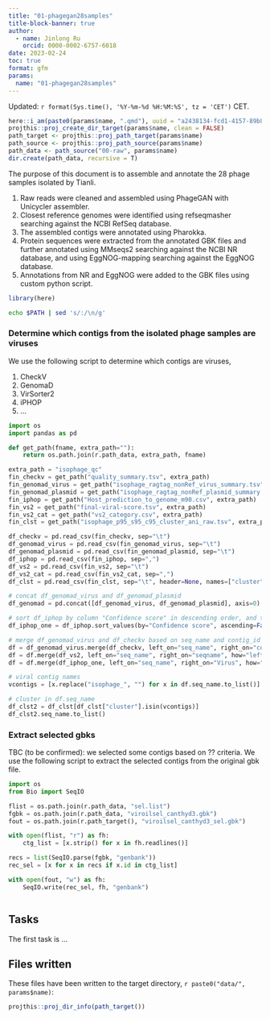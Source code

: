```yaml
---
title: "01-phagegan28samples"
title-block-banner: true
author:
  - name: Jinlong Ru
    orcid: 0000-0002-6757-6018
date: 2023-02-24
toc: true
format: gfm
params:
  name: "01-phagegan28samples"
---
```


Updated: `r format(Sys.time(), '%Y-%m-%d %H:%M:%S', tz = 'CET')` CET.

```r
here::i_am(paste0(params$name, ".qmd"), uuid = "a2438134-fcd1-4157-89b8-5a6f84549e94")
projthis::proj_create_dir_target(params$name, clean = FALSE)
path_target <- projthis::proj_path_target(params$name)
path_source <- projthis::proj_path_source(params$name)
path_data <- path_source("00-raw", params$name)
dir.create(path_data, recursive = T)
```

The purpose of this document is to assemble and annotate the 28 phage samples isolated by Tianli. 

1. Raw reads were cleaned and assembled using PhageGAN with Unicycler assembler.
3. Closest reference genomes were identified using refseqmasher searching against the NCBI RefSeq database.
2. The assembled contigs were annotated using Pharokka.
3. Protein sequences were extracted from the annotated GBK files and further annotated using MMseqs2 searching against the NCBI NR database, and using EggNOG-mapping searching against the EggNOG database.
4. Annotations from NR and EggNOG were added to the GBK files using custom python script.

```r
library(here)
```

```zsh
echo $PATH | sed 's/:/\n/g'
```

### Determine which contigs from the isolated phage samples are viruses

We use the following script to determine which contigs are viruses, 

1. CheckV
2. GenomaD
3. VirSorter2
4. iPHOP
5. ...

```python
import os
import pandas as pd

def get_path(fname, extra_path=""):
    return os.path.join(r.path_data, extra_path, fname)

extra_path = "isophage_qc"
fin_checkv = get_path("quality_summary.tsv", extra_path)
fin_genomad_virus = get_path("isophage_ragtag_nonRef_virus_summary.tsv", extra_path)
fin_genomad_plasmid = get_path("isophage_ragtag_nonRef_plasmid_summary.tsv", extra_path)
fin_iphop = get_path("Host_prediction_to_genome_m90.csv", extra_path)
fin_vs2 = get_path("final-viral-score.tsv", extra_path)
fin_vs2_cat = get_path("vs2_category.csv", extra_path)
fin_clst = get_path("isophage_p95_s95_c95_cluster_ani_raw.tsv", extra_path)

df_checkv = pd.read_csv(fin_checkv, sep="\t")
df_genomad_virus = pd.read_csv(fin_genomad_virus, sep="\t")
df_genomad_plasmid = pd.read_csv(fin_genomad_plasmid, sep="\t")
df_iphop = pd.read_csv(fin_iphop, sep=",")
df_vs2 = pd.read_csv(fin_vs2, sep="\t")
df_vs2_cat = pd.read_csv(fin_vs2_cat, sep=",")
df_clst = pd.read_csv(fin_clst, sep="\t", header=None, names=["cluster", "seq_name"])

# concat df_genomad_virus and df_genomad_plasmid
df_genomad = pd.concat([df_genomad_virus, df_genomad_plasmid], axis=0)

# sort df_iphop by column "Confidence score" in descending order, and then remove duplicates based on column "Virus" only keep the first one
df_iphop_one = df_iphop.sort_values(by="Confidence score", ascending=False).drop_duplicates(subset="Virus", keep="first")

# merge df_genomad_virus and df_checkv based on seq_name and contig_id
df = df_genomad_virus.merge(df_checkv, left_on="seq_name", right_on="contig_id", how="inner")
df = df.merge(df_vs2, left_on="seq_name", right_on="seqname", how="left")
df = df.merge(df_iphop_one, left_on="seq_name", right_on="Virus", how="left")

# viral contig names
vcontigs = [x.replace("isophage_", "") for x in df.seq_name.to_list()]

# cluster in df.seq_name
df_clst2 = df_clst[df_clst["cluster"].isin(vcontigs)]
df_clst2.seq_name.to_list()
```

### Extract selected gbks

TBC (to be confirmed): we selected some contigs based on ?? criteria. We use the following script to extract the selected contigs from the original gbk file.

```python
import os
from Bio import SeqIO

flist = os.path.join(r.path_data, "sel.list")
fgbk = os.path.join(r.path_data, "viroilsel_canthyd3.gbk")
fout = os.path.join(r.path_target(), "viroilsel_canthyd3_sel.gbk")

with open(flist, "r") as fh:
    ctg_list = [x.strip() for x in fh.readlines()]

recs = list(SeqIO.parse(fgbk, "genbank"))
rec_sel = [x for x in recs if x.id in ctg_list]

with open(fout, "w") as fh:
    SeqIO.write(rec_sel, fh, "genbank")
```

```python
```


## Tasks

The first task is ...

## Files written

These files have been written to the target directory, ```r paste0("data/", params$name)```:

```r
projthis::proj_dir_info(path_target())
```
